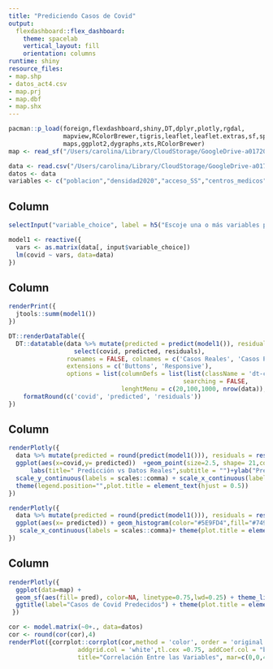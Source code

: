 ```yaml
---
title: "Prediciendo Casos de Covid"
output:
  flexdashboard::flex_dashboard:
    theme: spacelab
    vertical_layout: fill
    orientation: columns
runtime: shiny
resource_files:
- map.shp
- datos_act4.csv
- map.prj
- map.dbf
- map.shx
---
```


```r
pacman::p_load(foreign,flexdashboard,shiny,DT,dplyr,plotly,rgdal,
               mapview,RColorBrewer,tigris,leaflet,leaflet.extras,sf,sp,
               maps,ggplot2,dygraphs,xts,RColorBrewer)
map <- read_sf("/Users/carolina/Library/CloudStorage/GoogleDrive-a01720509@tec.mx/Shared drives/Planeación estratégica/Módulo 1/act3-4/map.shp")
```

```r
data <- read.csv("/Users/carolina/Library/CloudStorage/GoogleDrive-a01720509@tec.mx/Shared drives/Planeación estratégica/Módulo 1/act3-4/datos_act4.csv", col.names = c("poblacion","densidad2020","acceso_SS","centros_medicos","covid"))
datos <- data
variables <- c("poblacion","densidad2020","acceso_SS","centros_medicos")
```

Column {.sidebar data-width=250}
-----------------------------------------------------------------
```r
selectInput("variable_choice", label = h5("Escoje una o más variables para incluir en el modelo"), choices = variables, variables[1], multiple = TRUE)
```


```r
model1 <- reactive({
  vars <- as.matrix(data[, input$variable_choice])
  lm(covid ~ vars, data=data)
})
```

Column {data-width=400}
-----------------------------------------------------------------------


```r
renderPrint({
  jtools::summ(model1())
})
```

```r
DT::renderDataTable({
  DT::datatable(data %>% mutate(predicted = predict(model1()), residuals = residuals(model1())) %>%
                  select(covid, predicted, residuals),
                rownames = FALSE, colnames = c('Casos Reales', 'Casos Predecidos', 'Residuales'),
                extensions = c('Buttons', 'Responsive'),
                options = list(columnDefs = list(list(className = 'dt-center', targets = "_all")), dom = 'Blfrt',
                                                searching = FALSE,
                               lenghtMenu = c(20,100,1000, nrow(data)), scrollY = 300, scrollCollapse = TRUE)) %>%
    formatRound(c('covid', 'predicted', 'residuals'))
})
```

Column {data-width=400}
-----------------------------------------------------------------------

```r
renderPlotly({
  data %>% mutate(predicted = round(predict(model1())), residuals = residuals(model1())) %>% 
  ggplot(aes(x=covid,y= predicted))  +geom_point(size=2.5, shape= 21,color="#5E9FD4",fill="#7494EA")   +
      labs(title=" Predicción vs Datos Reales",subtitle = "")+ylab("Predicción")+xlab("Datos Reales")  +
  scale_y_continuous(labels = scales::comma) + scale_x_continuous(labels = scales::comma) +theme_light() +
  theme(legend.position="",plot.title = element_text(hjust = 0.5)) 
})
```


```r
renderPlotly({
  data %>% mutate(predicted = round(predict(model1())), residuals = residuals(model1())) %>% 
  ggplot(aes(x= predicted)) + geom_histogram(color="#5E9FD4",fill="#7494EA") + theme_light() + labs(title="Distribución de los Errores")  +xlab("")+ylab("") +
   scale_x_continuous(labels = scales::comma)+ theme(plot.title = element_text(hjust = 0.5))
})

```

Column {data-width=400}
-----------------------------------------------------------------------

```r
renderPlotly({
  ggplot(data=map) +
  geom_sf(aes(fill= pred), color=NA, linetype=0.75,lwd=0.25) + theme_light()+
  ggtitle(label="Casos de Covid Predecidos") + theme(plot.title = element_text(hjust = 0.5)) 
 }) 
```



```r
cor <- model.matrix(~0+., data=datos) 
cor <- round(cor(cor),4)
renderPlot({corrplot::corrplot(cor,method = 'color', order = 'original', tl.srt=90,tl.col="black",cl.pos = 'b', 
                   addgrid.col = 'white',tl.cex =0.75, addCoef.col = "black",number.cex=0.8,
                   title="Correlación Entre las Variables", mar=c(0,0,4,0) ) })

```
